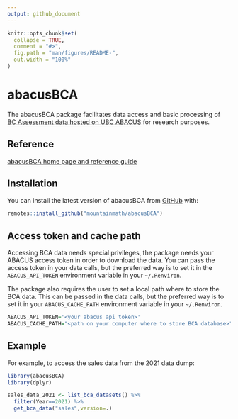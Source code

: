 ```yaml
---
output: github_document
---
```


<!-- README.md is generated from README.Rmd. Please edit that file -->

```r
knitr::opts_chunk$set(
  collapse = TRUE,
  comment = "#>",
  fig.path = "man/figures/README-",
  out.width = "100%"
)
```

# abacusBCA

<!-- badges: start -->
<!-- badges: end -->

The abacusBCA package facilitates data access and basic processing of [BC Assessment data hosted on UBC ABACUS](https://abacus.library.ubc.ca/dataset.xhtml?persistentId=hdl%3A11272.1%2FAB2%2FLAPUAB) for research purposes.

## Reference

[abacusBCA home page and reference guide](https://mountainmath.github.io/abacusBCA/index.html)

## Installation

You can install the latest version of abacusBCA from [GitHub](https://CRAN.R-project.org) with:

``` r
remotes::install_github("mountainmath/abacusBCA")
```

## Access token and cache path
Accessing BCA data needs special privileges, the package needs your ABACUS access token in order to download the data. You can pass the access token in your data calls, but the preferred way is to set it in the `ABACUS_API_TOKEN` environment variable in your `~/.Renviron`.

The package also requires the user to set a local path where to store the BCA data. This can be passed in the data calls, but the preferred way is to set it in your `ABACUS_CACHE_PATH` environment variable in your `~/.Renviron`.

``` r
ABACUS_API_TOKEN='<your abacus api token>'
ABACUS_CACHE_PATH="<path on your computer where to store BCA database>"
```

## Example

For example, to access the sales data from the 2021 data dump:

```r
library(abacusBCA)
library(dplyr)

sales_data_2021 <- list_bca_datasets() %>%
  filter(Year==2021) %>%
  get_bca_data("sales",version=.)
```


